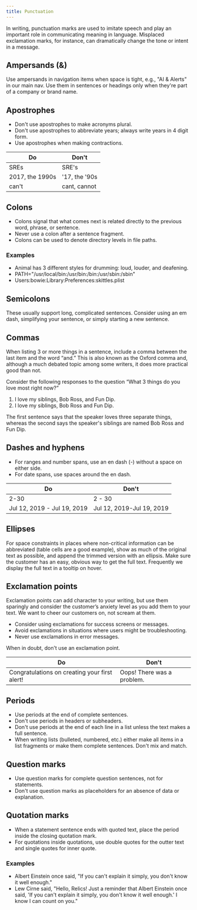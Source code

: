 ```yaml
---
title: Punctuation
---
```


In writing, punctuation marks are used to imitate speech and play an important role in communicating meaning in language. Misplaced exclamation marks, for instance, can dramatically change the tone or intent in a message.

## Ampersands (&)

Use ampersands in navigation items when space is tight, e.g., "AI & Alerts" in our main nav. Use them in sentences or headings only when they're part of a company or brand name.

## Apostrophes

-   Don't use apostrophes to make acronyms plural.
-   Don't use apostrophes to abbreviate years; always write years in 4 digit form.
-   Use apostrophes when making contractions.

| Do              | Don't          |
| --------------- | -------------- |
| SREs            | SRE's          |
| 2017, the 1990s | \'17, the '90s |
| can't           | cant, cannot   |

## Colons

-   Colons signal that what comes next is related directly to the previous word, phrase, or sentence.
-   Never use a colon after a sentence fragment.
-   Colons can be used to denote directory levels in file paths.

### Examples

-   Animal has 3 different styles for drumming: loud, louder, and deafening.
-   PATH="/usr/local/bin:/usr/bin:/bin:/usr/sbin:/sbin"
-   Users:bowie:Library:Preferences:skittles.plist

## Semicolons

These usually support long, complicated sentences. Consider using an em dash, simplifying your sentence, or simply starting a new sentence.

## Commas

When listing 3 or more things in a sentence, include a comma between the last item and the word “and.” This is also known as the Oxford comma and, although a much debated topic among some writers, it does more practical good than not.

Consider the following responses to the question “What 3 things do you love most right now?”

1. I love my siblings, Bob Ross, and Fun Dip.
2. I love my siblings, Bob Ross and Fun Dip.

The first sentence says that the speaker loves three separate things, whereas the second says the speaker's siblings are named Bob Ross and Fun Dip.

## Dashes and hyphens

-   For ranges and number spans, use an en dash (-) without a space on either side.
-   For date spans, use spaces around the en dash.

| Do                          | Don't                     |
| --------------------------- | ------------------------- |
| 2-30                        | 2 - 30                    |
| Jul 12, 2019 - Jul 19, 2019 | Jul 12, 2019-Jul 19, 2019 |

## Ellipses

For space constraints in places where non-critical information can be abbreviated (table cells are a good example), show as much of the original text as possible, and append the trimmed version with an ellipsis. Make sure the customer has an easy, obvious way to get the full text. Frequently we display the full text in a tooltip on hover.

## Exclamation points

Exclamation points can add character to your writing, but use them sparingly and consider the customer’s anxiety level as you add them to your text. We want to cheer our customers on, not scream at them.

-   Consider using exclamations for success screens or messages.
-   Avoid exclamations in situations where users might be troubleshooting.
-   Never use exclamations in error messages.

When in doubt, don't use an exclamation point.

| Do                                            | Don't                      |
| --------------------------------------------- | -------------------------- |
| Congratulations on creating your first alert! | Oops! There was a problem. |

## Periods

-   Use periods at the end of complete sentences.
-   Don't use periods in headers or subheaders.
-   Don't use periods at the end of each line in a list unless the text makes a full sentence.
-   When writing lists (bulleted, numbered, etc.) either make all items in a list fragments or make them complete sentences. Don't mix and match.

## Question marks

-   Use question marks for complete question sentences, not for statements.
-   Don't use question marks as placeholders for an absence of data or explanation.

## Quotation marks

-   When a statement sentence ends with quoted text, place the period inside the closing quotation mark.
-   For quotations inside quotations, use double quotes for the outter text and single quotes for inner quote.

### Examples

-   Albert Einstein once said, "If you can't explain it simply, you don't know it well enough."
-   Lew Cirne said, "Hello, Relics! Just a reminder that Albert Einstein once said, 'If you can't explain it simply, you don't know it well enough.' I know I can count on you."
